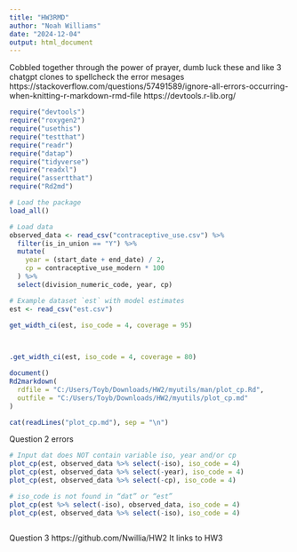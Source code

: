 ```yaml
---
title: "HW3RMD"
author: "Noah Williams"
date: "2024-12-04"
output: html_document
---
```

Cobbled together through the power of prayer, dumb luck these and like 3 chatgpt clones to spellcheck the error mesages
https://stackoverflow.com/questions/57491589/ignore-all-errors-occurring-when-knitting-r-markdown-rmd-file
https://devtools.r-lib.org/
```r
require("devtools")
require("roxygen2")
require("usethis")
require("testthat")
require("readr")
require("datap")
require("tidyverse")
require("readxl")
require("assertthat")
require("Rd2md")
```

```r

# Load the package
load_all()

# Load data
observed_data <- read_csv("contraceptive_use.csv") %>%
  filter(is_in_union == "Y") %>%
  mutate(
    year = (start_date + end_date) / 2,
    cp = contraceptive_use_modern * 100
  ) %>%
  select(division_numeric_code, year, cp)

# Example dataset `est` with model estimates
est <- read_csv("est.csv")

get_width_ci(est, iso_code = 4, coverage = 95)
 


.get_width_ci(est, iso_code = 4, coverage = 80)
```

```r

document()
Rd2markdown(
  rdfile = "C:/Users/Toyb/Downloads/HW2/myutils/man/plot_cp.Rd",
  outfile = "C:/Users/Toyb/Downloads/HW2/myutils/plot_cp.md"
)
```
```r
cat(readLines("plot_cp.md"), sep = "\n")
```


Question 2 errors


```r

 
# Input dat does NOT contain variable iso, year and/or cp
plot_cp(est, observed_data %>% select(-iso), iso_code = 4)
plot_cp(est, observed_data %>% select(-year), iso_code = 4)
plot_cp(est, observed_data %>% select(-cp), iso_code = 4)

# iso_code is not found in “dat” or “est”
plot_cp(est %>% select(-iso), observed_data, iso_code = 4)
plot_cp(est, observed_data %>% select(-iso), iso_code = 4)



```

Question 3
https://github.com/Nwillia/HW2
It links to HW3
